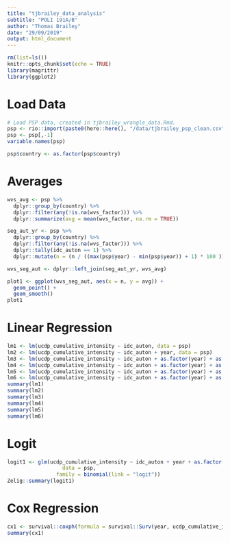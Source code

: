 ```yaml
---
title: "tjbrailey_data_analysis"
subtitle: "POLI 191A/B"
author: "Thomas Brailey"
date: "29/09/2019"
output: html_document
---
```


```r
rm(list=ls())
knitr::opts_chunk$set(echo = TRUE)
library(magrittr)
library(ggplot2)
```

# Load Data
```r
# Load PSP data, created in tjbrailey_wrangle_data.Rmd.
psp <- rio::import(paste0(here::here(), "/data/tjbrailey_psp_clean.csv"))
psp <- psp[,-1]
variable.names(psp)

psp$country <- as.factor(psp$country)
```

# Averages 
```r
wvs_avg <- psp %>%
  dplyr::group_by(country) %>%
  dplyr::filter(any(!is.na(wvs_factor))) %>%
  dplyr::summarize(avg = mean(wvs_factor, na.rm = TRUE))

seg_aut_yr <- psp %>%
  dplyr::group_by(country) %>%
  dplyr::filter(any(!is.na(wvs_factor))) %>%
  dplyr::tally(idc_auton == 1) %>%
  dplyr::mutate(n = (n / ((max(psp$year) - min(psp$year)) + 1) * 100 ))

wvs_seg_aut <- dplyr::left_join(seg_aut_yr, wvs_avg)

plot1 <- ggplot(wvs_seg_aut, aes(x = n, y = avg)) +
  geom_point() + 
  geom_smooth()
plot1
```

# Linear Regression
```r
lm1 <- lm(ucdp_cumulative_intensity ~ idc_auton, data = psp)
lm2 <- lm(ucdp_cumulative_intensity ~ idc_auton + year, data = psp)
lm3 <- lm(ucdp_cumulative_intensity ~ idc_auton + as.factor(year) + as.factor(country), data = psp)
lm4 <- lm(ucdp_cumulative_intensity ~ idc_auton + as.factor(year) + as.factor(country) + qog_gle_gdp, data = psp)
lm5 <- lm(ucdp_cumulative_intensity ~ idc_auton + as.factor(year) + as.factor(country) + qog_gle_gdp + qog_wbgi_pve, data = psp)
lm6 <- lm(ucdp_cumulative_intensity ~ idc_auton + as.factor(year) + as.factor(country) + qog_gle_gdp + qog_wbgi_pve + other_provis, data = psp)
summary(lm1)
summary(lm2)
summary(lm3)
summary(lm4)
summary(lm5)
summary(lm6)
```

# Logit 
```r
logit1 <- glm(ucdp_cumulative_intensity ~ idc_auton + year + as.factor(country),
                  data = psp, 
                family = binomial(link = "logit"))
Zelig::summary(logit1)
```


# Cox Regression
```r
cx1 <- survival::coxph(formula = survival::Surv(year, ucdp_cumulative_intensity) ~ idc_auton + country, data = psp)
summary(cx1)
```